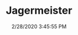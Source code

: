 ---
width: 1333
height: 2000
title: Jagermeister
description: The Jagermeister 962 race car number 3.
date: 2/28/2020 3:45:55 PM
cameraMake: Sony
cameraModel: ILCE-7M3
lens: ZEISS Batis 2/40 CF
settingsfStop: f/2
settingsISO: ISO 100
settingsShutter: 1/40
settingsFocalLength: 40 mm
---